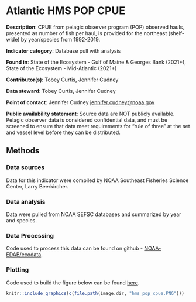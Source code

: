 # Atlantic HMS POP CPUE

**Description**: CPUE from pelagic observer program (POP) observed hauls, presented as number of fish per haul, is provided for the northeast (shelf-wide) by year/species from 1992-2019.

**Indicator category**: Database pull with analysis

**Found in**: State of the Ecosystem - Gulf of Maine & Georges Bank (2021+), State of the Ecosystem - Mid-Atlantic (2021+)

**Contributor(s)**: Tobey Curtis, Jennifer Cudney
  
**Data steward**:  Tobey Curtis, Jennifer Cudney
  
**Point of contact**:  Jennifer Cudney <jennifer.cudney@noaa.gov>
  
**Public availability statement**: Source data are NOT publicly available. Pelagic observer data is considered confidential data, and must be screened to ensure that data meet requirements for "rule of three" at the set and vessel level before they can be distributed. 


## Methods

### Data sources
Data for this indicator were compiled by NOAA Southeast Fisheries Science Center, Larry Beerkircher. 


### Data analysis
Data were pulled from NOAA SEFSC databases and summarized by year and species. 

### Data Processing 
Code used to process this data can be found on github - [NOAA-EDAB/ecodata](https://github.com/NOAA-EDAB/ecodata/blob/master/data-raw/get_hms_cpue.R).

### Plotting

Code used to build the figure below can be found [here](https://github.com/NOAA-EDAB/ecodata/blob/master/chunk-scripts/macrofauna_MAB.Rmd-hms-cpue-sharks.R).

```r

knitr::include_graphics(c(file.path(image.dir, "hms_pop_cpue.PNG")))

```
